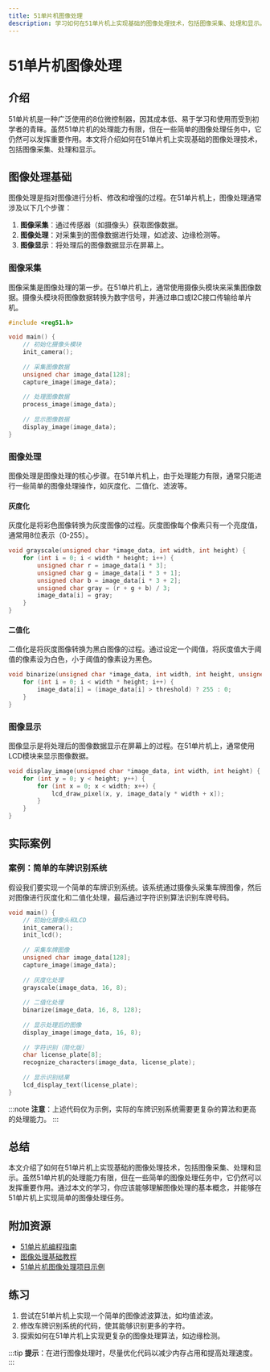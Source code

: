 ```yaml
---
title: 51单片机图像处理
description: 学习如何在51单片机上实现基础的图像处理技术，包括图像采集、处理和显示。本文适合初学者，内容涵盖基础概念、代码示例和实际应用场景。
---
```


# 51单片机图像处理

## 介绍

51单片机是一种广泛使用的8位微控制器，因其成本低、易于学习和使用而受到初学者的青睐。虽然51单片机的处理能力有限，但在一些简单的图像处理任务中，它仍然可以发挥重要作用。本文将介绍如何在51单片机上实现基础的图像处理技术，包括图像采集、处理和显示。

## 图像处理基础

图像处理是指对图像进行分析、修改和增强的过程。在51单片机上，图像处理通常涉及以下几个步骤：

1. **图像采集**：通过传感器（如摄像头）获取图像数据。
2. **图像处理**：对采集到的图像数据进行处理，如滤波、边缘检测等。
3. **图像显示**：将处理后的图像数据显示在屏幕上。

### 图像采集

图像采集是图像处理的第一步。在51单片机上，通常使用摄像头模块来采集图像数据。摄像头模块将图像数据转换为数字信号，并通过串口或I2C接口传输给单片机。

```c
#include <reg51.h>

void main() {
    // 初始化摄像头模块
    init_camera();
    
    // 采集图像数据
    unsigned char image_data[128];
    capture_image(image_data);
    
    // 处理图像数据
    process_image(image_data);
    
    // 显示图像数据
    display_image(image_data);
}
```

### 图像处理

图像处理是图像处理的核心步骤。在51单片机上，由于处理能力有限，通常只能进行一些简单的图像处理操作，如灰度化、二值化、滤波等。

#### 灰度化

灰度化是将彩色图像转换为灰度图像的过程。灰度图像每个像素只有一个亮度值，通常用8位表示（0-255）。

```c
void grayscale(unsigned char *image_data, int width, int height) {
    for (int i = 0; i < width * height; i++) {
        unsigned char r = image_data[i * 3];
        unsigned char g = image_data[i * 3 + 1];
        unsigned char b = image_data[i * 3 + 2];
        unsigned char gray = (r + g + b) / 3;
        image_data[i] = gray;
    }
}
```

#### 二值化

二值化是将灰度图像转换为黑白图像的过程。通过设定一个阈值，将灰度值大于阈值的像素设为白色，小于阈值的像素设为黑色。

```c
void binarize(unsigned char *image_data, int width, int height, unsigned char threshold) {
    for (int i = 0; i < width * height; i++) {
        image_data[i] = (image_data[i] > threshold) ? 255 : 0;
    }
}
```

### 图像显示

图像显示是将处理后的图像数据显示在屏幕上的过程。在51单片机上，通常使用LCD模块来显示图像数据。

```c
void display_image(unsigned char *image_data, int width, int height) {
    for (int y = 0; y < height; y++) {
        for (int x = 0; x < width; x++) {
            lcd_draw_pixel(x, y, image_data[y * width + x]);
        }
    }
}
```

## 实际案例

### 案例：简单的车牌识别系统

假设我们要实现一个简单的车牌识别系统。该系统通过摄像头采集车牌图像，然后对图像进行灰度化和二值化处理，最后通过字符识别算法识别车牌号码。

```c
void main() {
    // 初始化摄像头和LCD
    init_camera();
    init_lcd();
    
    // 采集车牌图像
    unsigned char image_data[128];
    capture_image(image_data);
    
    // 灰度化处理
    grayscale(image_data, 16, 8);
    
    // 二值化处理
    binarize(image_data, 16, 8, 128);
    
    // 显示处理后的图像
    display_image(image_data, 16, 8);
    
    // 字符识别（简化版）
    char license_plate[8];
    recognize_characters(image_data, license_plate);
    
    // 显示识别结果
    lcd_display_text(license_plate);
}
```

:::note
**注意**：上述代码仅为示例，实际的车牌识别系统需要更复杂的算法和更高的处理能力。
:::

## 总结

本文介绍了如何在51单片机上实现基础的图像处理技术，包括图像采集、处理和显示。虽然51单片机的处理能力有限，但在一些简单的图像处理任务中，它仍然可以发挥重要作用。通过本文的学习，你应该能够理解图像处理的基本概念，并能够在51单片机上实现简单的图像处理任务。

## 附加资源

- [51单片机编程指南](https://example.com/51-microcontroller-guide)
- [图像处理基础教程](https://example.com/image-processing-tutorial)
- [51单片机图像处理项目示例](https://example.com/51-image-processing-projects)

## 练习

1. 尝试在51单片机上实现一个简单的图像滤波算法，如均值滤波。
2. 修改车牌识别系统的代码，使其能够识别更多的字符。
3. 探索如何在51单片机上实现更复杂的图像处理算法，如边缘检测。

:::tip
**提示**：在进行图像处理时，尽量优化代码以减少内存占用和提高处理速度。
:::